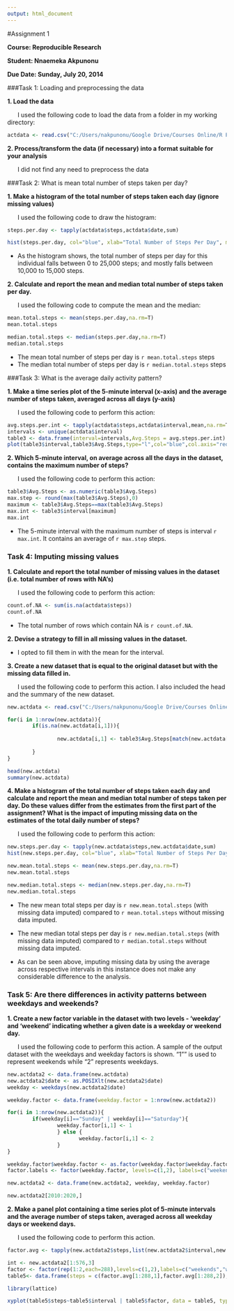 ```yaml
---
output: html_document
---
```

#Assignment 1

**Course: Reproducible Research**

**Student: Nnaemeka Akpunonu**

**Due Date: Sunday, July 20, 2014**


###Task 1: Loading and preprocessing the data

**1. Load the data**

&nbsp;&nbsp;&nbsp;&nbsp;&nbsp; I used the following code to load the data from a folder in my working directory:

```r
actdata <- read.csv("C:/Users/nakpunonu/Google Drive/Courses Online/R Programming/R Working Directory/activitydata/activity.csv")
```


**2. Process/transform the data (if necessary) into a format suitable for your analysis**

&nbsp;&nbsp;&nbsp;&nbsp;&nbsp; I did not find any need to preprocess the data

###Task 2: What is mean total number of steps taken per day?

**1. Make a histogram of the total number of steps taken each day (ignore missing values)**

&nbsp;&nbsp;&nbsp;&nbsp;&nbsp; I used the following code to draw the histogram:

```r
steps.per.day <- tapply(actdata$steps,actdata$date,sum)

hist(steps.per.day, col="blue", xlab="Total Number of Steps Per Day", main = "Histogram of Total Number of Steps Per Day",col.axis="red")
```

- As the histogram shows, the total number of steps per day for this individual falls between 0 to 25,000 steps; and mostly falls between 10,000 to 15,000 steps.

**2. Calculate and report the mean and median total number of steps taken per day.**

&nbsp;&nbsp;&nbsp;&nbsp;&nbsp; I used the following code to compute the mean and the median:

```r

mean.total.steps <- mean(steps.per.day,na.rm=T)
mean.total.steps

median.total.steps <- median(steps.per.day,na.rm=T)
median.total.steps

```

- The mean total number of steps per day is `r mean.total.steps` steps
- The median total number of steps per day is `r median.total.steps` steps

###Task 3: What is the average daily activity pattern?

**1. Make a time series plot of the 5-minute interval (x-axis) and the average number of steps taken, averaged across all days (y-axis)**

&nbsp;&nbsp;&nbsp;&nbsp;&nbsp; I used the following code to perform this action:

```r
avg.steps.per.int <- tapply(actdata$steps,actdata$interval,mean,na.rm=T)
intervals <- unique(actdata$interval)
table3 <- data.frame(interval=intervals,Avg.Steps = avg.steps.per.int)
plot(table3$interval,table3$Avg.Steps,type="l",col="blue",col.axis="red",xlab="Interval",ylab="Average Number of Steps", main = "Average Number of Steps Per Daily Interval")
```

**2. Which 5-minute interval, on average across all the days in the dataset, contains the maximum number of steps?**

&nbsp;&nbsp;&nbsp;&nbsp;&nbsp; I used the following code to perform this action:

```r

table3$Avg.Steps <- as.numeric(table3$Avg.Steps)
max.step <- round(max(table3$Avg.Steps),0)
maximum <- table3$Avg.Steps==max(table3$Avg.Steps)
max.int <- table3$interval[maximum]
max.int
```

- The 5-minute interval with the maximum number of steps is interval `r max.int`. It contains an average of `r max.step` steps.

### Task 4: Imputing missing values

**1. Calculate and report the total number of missing values in the dataset (i.e. total number of rows with NA's)**

&nbsp;&nbsp;&nbsp;&nbsp;&nbsp; I used the following code to perform this action:

```r

count.of.NA <- sum(is.na(actdata$steps))
count.of.NA
```

- The total number of rows which contain NA is `r count.of.NA`.

**2. Devise a strategy to fill in all missing values in the dataset.**

- I opted to fill them in with the mean for the interval.

**3. Create a new dataset that is equal to the original dataset but with the missing data filled in.**

&nbsp;&nbsp;&nbsp;&nbsp;&nbsp; I used the following code to perform this action. I also included the head and the summary of the new dataset.

```r
new.actdata <- read.csv("C:/Users/nakpunonu/Google Drive/Courses Online/R Programming/R Working Directory/activitydata/activity.csv")

for(i in 1:nrow(new.actdata)){
        if(is.na(new.actdata[i,1])){
                
                new.actdata[i,1] <- table3$Avg.Steps[match(new.actdata[i,3],table3$interval)]
                
        }
}

head(new.actdata)
summary(new.actdata)
```

**4. Make a histogram of the total number of steps taken each day and calculate and report the mean and median total number of steps taken per day. Do these values differ from the estimates from the first part of the assignment? What is the impact of imputing missing data on the estimates of the total daily number of steps?**

&nbsp;&nbsp;&nbsp;&nbsp;&nbsp; I used the following code to perform this action:

```r
new.steps.per.day <- tapply(new.actdata$steps,new.actdata$date,sum)
hist(new.steps.per.day, col="blue", xlab="Total Number of Steps Per Day", main = "Histogram of Total Number of Steps Per Day (Missing Data Imputed)",col.axis="red")
```

```r

new.mean.total.steps <- mean(new.steps.per.day,na.rm=T)
new.mean.total.steps

new.median.total.steps <- median(new.steps.per.day,na.rm=T)
new.median.total.steps
```

- The new mean total steps per day is `r new.mean.total.steps` (with missing data imputed) compared to `r mean.total.steps` without missing data imputed. 

- The new median total steps per day is `r new.median.total.steps` (with missing data imputed) compared to `r median.total.steps` without missing data imputed.

- As can be seen above, imputing missing data by using the average across respective intervals in this instance does not make any considerable difference to the analysis.

### Task 5: Are there differences in activity patterns between weekdays and weekends?

**1. Create a new factor variable in the dataset with two levels - 'weekday' and 'weekend' indicating whether a given date is a weekday or weekend day.**

&nbsp;&nbsp;&nbsp;&nbsp;&nbsp; I used the following code to perform this action. A sample of the output dataset with the weekdays and weekday factors is shown. "1"" is used to represent weekends while "2" represents weekdays.

```r

new.actdata2 <- data.frame(new.actdata)
new.actdata2$date <- as.POSIXlt(new.actdata2$date)
weekday <- weekdays(new.actdata2$date)

weekday.factor <- data.frame(weekday.factor = 1:nrow(new.actdata2))

for(i in 1:nrow(new.actdata2)){
        if(weekday[i]=="Sunday" | weekday[i]=="Saturday"){
                weekday.factor[i,1] <- 1
                } else {
                       weekday.factor[i,1] <- 2
                }      
}

weekday.factor$weekday.factor <- as.factor(weekday.factor$weekday.factor)
factor.labels <- factor(weekday.factor, levels=c(1,2), labels=c("weekends","weekdays"))

new.actdata2 <- data.frame(new.actdata2, weekday, weekday.factor)

new.actdata2[2010:2020,]

```

**2. Make a panel plot containing a time series plot of 5-minute intervals and the average number of steps taken, averaged across all weekday days or weekend days.**

&nbsp;&nbsp;&nbsp;&nbsp;&nbsp; I used the following code to perform this action.

```r

factor.avg <- tapply(new.actdata2$steps,list(new.actdata2$interval,new.actdata2$weekday.factor),mean,na.rm=T,simplify=TRUE)

int <- new.actdata2[1:576,3]
factor <- factor(rep(1:2,each=288),levels=c(1,2),labels=c("weekends","weekdays"))
table5<- data.frame(steps = c(factor.avg[1:288,1],factor.avg[1:288,2]),factor=factor,interval=int)

library(lattice)

xyplot(table5$steps~table5$interval | table5$factor, data = table5, type= "l",layout=c(1,2),xlab="Intervals",ylab="Average Number of Steps",main="Average Number of Steps by Interval for Weekdays & Weekends")

```
